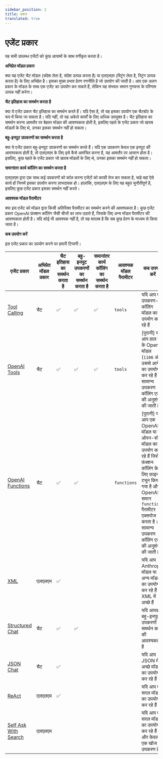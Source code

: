 ```yaml
---
sidebar_position: 2
title: प्रकार
translated: true
---
```


# एजेंट प्रकार

यह सभी उपलब्ध एजेंटों को कुछ आयामों के साथ वर्गीकृत करता है।

**अभिप्रेत मॉडल प्रकार**

क्या यह एजेंट चैट मॉडल (संदेश लेता है, संदेश उत्पन्न करता है) या एलएलएम (स्ट्रिंग लेता है, स्ट्रिंग उत्पन्न करता है) के लिए अभिप्रेत है। इसका मुख्य प्रभाव प्रेरण रणनीति है जो उपयोग की जाती है। आप एक अलग प्रकार के मॉडल के साथ एक एजेंट का उपयोग कर सकते हैं, लेकिन यह संभवतः समान गुणवत्ता के परिणाम उत्पन्न नहीं करेगा।

**चैट इतिहास का समर्थन करता है**

क्या ये एजेंट प्रकार चैट इतिहास का समर्थन करते हैं। यदि ऐसा है, तो यह इसका उपयोग एक चैटबॉट के रूप में किया जा सकता है। यदि नहीं, तो यह अकेले कार्यों के लिए अधिक उपयुक्त है। चैट इतिहास का समर्थन करना आमतौर पर बेहतर मॉडल की आवश्यकता होती है, इसलिए पहले के एजेंट प्रकार जो खराब मॉडलों के लिए थे, उनका इसका समर्थन नहीं हो सकता।

**बहु-इनपुट उपकरणों का समर्थन करता है**

क्या ये एजेंट प्रकार बहु-इनपुट उपकरणों का समर्थन करते हैं। यदि एक उपकरण केवल एक इनपुट की आवश्यकता होती है, तो एलएलएम के लिए इसे कैसे आमंत्रित करना है, यह आमतौर पर आसान होता है। इसलिए, कुछ पहले के एजेंट प्रकार जो खराब मॉडलों के लिए थे, उनका इसका समर्थन नहीं हो सकता।

**समानांतर कार्य कॉलिंग का समर्थन करता है**

एलएलएम द्वारा एक साथ कई उपकरणों को कॉल करना एजेंटों को काफी तेज कर सकता है, चाहे वहां ऐसे कार्य हों जिनमें इसका उपयोग करना लाभदायक हो। हालांकि, एलएलएम के लिए यह बहुत चुनौतीपूर्ण है, इसलिए कुछ एजेंट प्रकार इसका समर्थन नहीं करते।

**आवश्यक मॉडल पैरामीटर**

क्या इस एजेंट को मॉडल द्वारा किसी अतिरिक्त पैरामीटर का समर्थन करने की आवश्यकता है। कुछ एजेंट प्रकार OpenAI फ़ंक्शन कॉलिंग जैसी चीजों का लाभ उठाते हैं, जिसके लिए अन्य मॉडल पैरामीटर की आवश्यकता होती है। यदि कोई भी आवश्यक नहीं है, तो यह मतलब है कि सब कुछ प्रेरण के माध्यम से किया जाता है।

**कब उपयोग करें**

इस एजेंट प्रकार का उपयोग करने पर हमारी टिप्पणी।

| एजेंट प्रकार | अभिप्रेत मॉडल प्रकार | चैट इतिहास का समर्थन करता है | बहु-इनपुट उपकरणों का समर्थन करता है | समानांतर कार्य कॉलिंग का समर्थन करता है | आवश्यक मॉडल पैरामीटर | कब उपयोग करें | API |
|--------------------------------------------|---------------------|-----------------------|----------------------------|-------------------------------------|----------------------|--------------------------------------------------------------------------------------------------------------------------------------------------------------|---------------------|
| [Tool Calling](/docs/modules/agents/agent_types/tool_calling)             | चैट                | ✅                    | ✅                         | ✅                                   | `tools`              | यदि आप एक उपकरण-कॉलिंग मॉडल का उपयोग कर रहे हैं | [संदर्भ](https://api.python.langchain.com/en/latest/agents/langchain.agents.tool_calling_agent.base.create_tool_calling_agent.html) |
| [OpenAI Tools](./openai_tools)             | चैट                | ✅                    | ✅                         | ✅                                   | `tools`              | [पुरानी] यदि आप हाल ही के OpenAI मॉडल (`1106` और उससे आगे) का उपयोग कर रहे हैं। सामान्य उपकरण कॉलिंग एजेंट की अनुशंसा की जाती है। | [संदर्भ](https://api.python.langchain.com/en/latest/agents/langchain.agents.openai_tools.base.create_openai_tools_agent.html) |
| [OpenAI Functions](./openai_functions_agent)| चैट                | ✅                    | ✅                         |                                     | `functions`          | [पुरानी] यदि आप एक OpenAI मॉडल या एक ओपन-सोर्स मॉडल का उपयोग कर रहे हैं जिसे फ़ंक्शन कॉलिंग के लिए फ़ाइन-ट्यून किया गया है और OpenAI के समान `functions` पैरामीटर एक्सपोज करता है। सामान्य उपकरण कॉलिंग एजेंट की अनुशंसा की जाती है | [संदर्भ](https://api.python.langchain.com/en/latest/agents/langchain.agents.openai_functions_agent.base.create_openai_functions_agent.html) |
| [XML](./xml_agent)                         | एलएलएम                 | ✅                    |                            |                                     |                      | यदि आप Anthropic मॉडल या अन्य मॉडल का उपयोग कर रहे हैं जो XML में अच्छे हैं | [संदर्भ](https://api.python.langchain.com/en/latest/agents/langchain.agents.xml.base.create_xml_agent.html)                                                                                               |
| [Structured Chat](./structured_chat)       | चैट                | ✅                    | ✅                         |                                     |                      | यदि आपको बहु-इनपुट उपकरणों का समर्थन करने की आवश्यकता है | [संदर्भ](https://api.python.langchain.com/en/latest/agents/langchain.agents.structured_chat.base.create_structured_chat_agent.html) |
| [JSON Chat](./json_agent)                  | चैट                | ✅                    |                            |                                     |                      | यदि आप JSON में अच्छे मॉडल का उपयोग कर रहे हैं | [संदर्भ](https://api.python.langchain.com/en/latest/agents/langchain.agents.json_chat.base.create_json_chat_agent.html) |
| [ReAct](./react)                           | एलएलएम                 | ✅                    |                            |                                     |                      | यदि आप एक सरल मॉडल का उपयोग कर रहे हैं | [संदर्भ](https://api.python.langchain.com/en/latest/agents/langchain.agents.react.agent.create_react_agent.html) |
| [Self Ask With Search](./self_ask_with_search)| एलएलएम              |                       |                            |                                     |                      | यदि आप एक सरल मॉडल का उपयोग कर रहे हैं और केवल एक खोज उपकरण है | [संदर्भ](https://api.python.langchain.com/en/latest/agents/langchain.agents.self_ask_with_search.base.create_self_ask_with_search_agent.html) |
